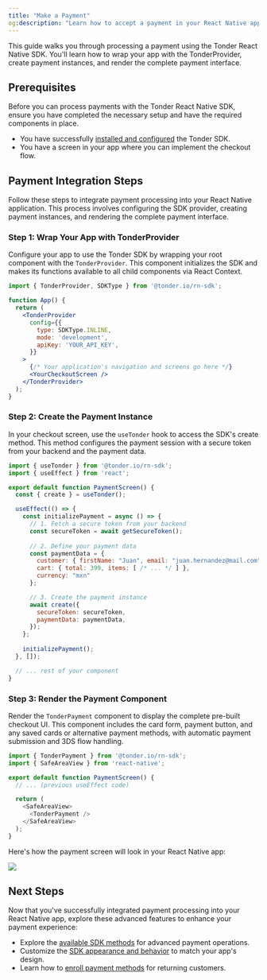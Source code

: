 ```yaml
---
title: "Make a Payment"
og:description: "Learn how to accept a payment in your React Native app using Tonder's SDK."
---
```


This guide walks you through processing a payment using the Tonder React Native SDK. You'll learn how to wrap your app with the TonderProvider, create payment instances, and render the complete payment interface.

## Prerequisites

Before you can process payments with the Tonder React Native SDK, ensure you have completed the necessary setup and have the required components in place.

- You have successfully [installed and configured](/sdk-integration/mobile/react-native/installation) the Tonder SDK.
- You have a screen in your app where you can implement the checkout flow.

## Payment Integration Steps

Follow these steps to integrate payment processing into your React Native application. This process involves configuring the SDK provider, creating payment instances, and rendering the complete payment interface.

### Step 1: Wrap Your App with TonderProvider

Configure your app to use the Tonder SDK by wrapping your root component with the `TonderProvider`. This component initializes the SDK and makes its functions available to all child components via React Context.

```jsx title="App.js"
import { TonderProvider, SDKType } from '@tonder.io/rn-sdk';

function App() {
  return (
    <TonderProvider
      config={{
        type: SDKType.INLINE,
        mode: 'development',
        apiKey: 'YOUR_API_KEY',
      }}
    >
      {/* Your application's navigation and screens go here */}
      <YourCheckoutScreen />
    </TonderProvider>
  );
}
```

### Step 2: Create the Payment Instance

In your checkout screen, use the `useTonder` hook to access the SDK's create method. This method configures the payment session with a secure token from your backend and the payment data.

```js
import { useTonder } from '@tonder.io/rn-sdk';
import { useEffect } from 'react';

export default function PaymentScreen() {
  const { create } = useTonder();

  useEffect(() => {
    const initializePayment = async () => {
      // 1. Fetch a secure token from your backend
      const secureToken = await getSecureToken(); 
      
      // 2. Define your payment data
      const paymentData = {
        customer: { firstName: "Juan", email: "juan.hernandez@mail.com", /* ... */ },
        cart: { total: 399, items: [ /* ... */ ] },
        currency: "mxn"
      };

      // 3. Create the payment instance
      await create({
        secureToken: secureToken,
        paymentData: paymentData,
      });
    };
    
    initializePayment();
  }, []);

  // ... rest of your component
}
```

### Step 3: Render the Payment Component

Render the `TonderPayment` component to display the complete pre-built checkout UI. This component includes the card form, payment button, and any saved cards or alternative payment methods, with automatic payment submission and 3DS flow handling.

```js
import { TonderPayment } from '@tonder.io/rn-sdk';
import { SafeAreaView } from 'react-native';

export default function PaymentScreen() {
  // ... (previous useEffect code)

  return (
    <SafeAreaView>
      <TonderPayment />
    </SafeAreaView>
  );
}
```


Here's how the payment screen will look in your React Native app:

<img src="/images/SDKs/litePayment.png" />

## Next Steps

Now that you've successfully integrated payment processing into your React Native app, explore these advanced features to enhance your payment experience:

- Explore the [available SDK methods](/sdk-integration/mobile/react-native/methods) for advanced payment operations.
- Customize the [SDK appearance and behavior](/sdk-integration/mobile/react-native/customization) to match your app's design.
- Learn how to [enroll payment methods](/sdk-integration/mobile/react-native/enroll-payment-method) for returning customers.